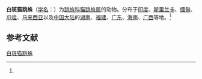 {{Speciesbox
| name = 白斑猫跳蛛
| status = 
| status_system = 
| image = 
| genus = Carrhotus
| species = viduus
| authority = (C.L.Koch, 1846)<ref name='id14682'>{{cite web| url =http://www.bioinfo.cn/db05/BjdwSpecies.php?action=view&id=14682| title =白斑猫跳蛛| work =《中国动物物种编目数据库》| publisher =中国科学院微生物研究所| author =中国科学院动物研究所| accessdate =2009-04-28| deadurl =yes| archiveurl =https://web.archive.org/web/20160305064515/http://www.bioinfo.cn/db05/BjdwSpecies.php?action=view&id=14682| archivedate =2016-03-05}}</ref>
}}

'''白斑猫跳蛛'''（[[学名|学名]]：{{lang|la|''Carrhotus viduus''}}）为[[跳蛛科|跳蛛科]][[猫跳蛛属|猫跳蛛属]]的动物。分布于[[印度|印度]]、[[斯里兰卡|斯里兰卡]]、[[缅甸|缅甸]]、[[爪哇|爪哇]]、[[马来西亚|马来西亚]]以及[[中国大陆|中国大陆]]的[[湖南|湖南]]、[[福建|福建]]、[[广东|广东]]、[[海南|海南]]、[[广西|广西]]等地。<ref name='id14682'/>

== 参考文献 ==
{{reflist}}

{{Wikispecies|Carrhotus viduus}}
{{Taxonbar|from=Q2306355}}

[[Category:猫跳蛛属|白斑猫跳蛛]]


{{蜘蛛小作品}}